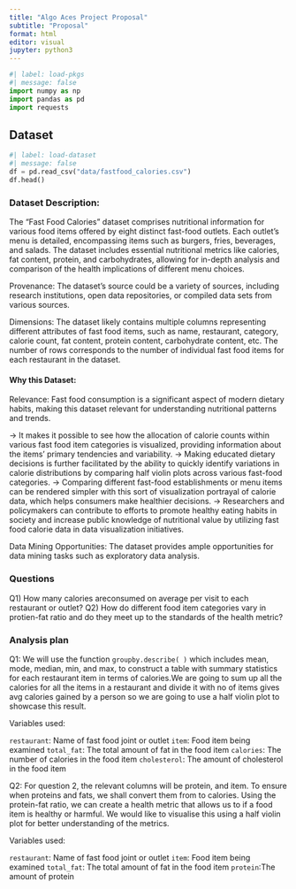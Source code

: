 ```yaml
---
title: "Algo Aces Project Proposal"
subtitle: "Proposal"
format: html
editor: visual
jupyter: python3
---
```


```python
#| label: load-pkgs
#| message: false
import numpy as np
import pandas as pd
import requests
```

## Dataset

```python
#| label: load-dataset
#| message: false
df = pd.read_csv("data/fastfood_calories.csv")
df.head()


```

### Dataset Description:
The "Fast Food Calories" dataset comprises nutritional information for various food items offered by eight distinct fast-food outlets. Each outlet's menu is detailed, encompassing items such as burgers, fries, beverages, and salads. The dataset includes essential nutritional metrics like calories, fat content, protein, and carbohydrates, allowing for in-depth analysis and comparison of the health implications of different menu choices. 

Provenance:
The dataset's source could be a variety of sources, including research institutions,
open data repositories, or compiled data sets from various sources.

Dimensions:
The dataset likely contains multiple columns representing different attributes of fast food items, 
such as name, restaurant, category, calorie count, fat content, protein content, 
carbohydrate content, etc. The number of rows corresponds to the number of individual fast food items for each restaurant in the dataset.

#### **Why this Dataset:**

Relevance:
Fast food consumption is a significant aspect of modern dietary habits, making this dataset relevant for understanding nutritional patterns and trends.

-> It makes it possible to see how the allocation of calorie counts within various fast food item categories is visualized, providing information about the items' primary tendencies and variability.
-> Making educated dietary decisions is further facilitated by the  ability to quickly identify variations in calorie distributions by comparing half violin plots across various fast-food categories.
-> Comparing different fast-food establishments or menu items can be rendered simpler with this sort of visualization portrayal of calorie data, which helps consumers make healthier decisions.
-> Researchers and policymakers can contribute to efforts to promote healthy eating habits in society and increase public knowledge of nutritional value by utilizing fast food calorie data in data visualization initiatives. 

Data Mining Opportunities:
The dataset provides ample opportunities for data mining tasks such as exploratory data analysis.


### Questions

Q1) How many calories areconsumed on average per visit to each restaurant or outlet?
Q2) How do different food item categories vary in protien-fat ratio and do they meet up to the standards of the health metric?


### Analysis plan

Q1:
We will use the function `groupby.describe( )` which includes mean, mode, median, min, and max, to construct a table with summary statistics for each restaurant item in terms of calories.We are going to sum up all the calories for all the items in a restaurant and divide it with no of items gives avg calories gained by a person so we are going to use a half violin plot to showcase this result.

Variables used:

`restaurant`: Name of fast food joint or outlet
`item`: Food item being examined
`total_fat`: The total amount of fat in the food item
`calories`: The number of calories in the food item
`cholesterol`: The amount of cholesterol in the food item


Q2:
For question 2, the relevant columns will be protein, and item. To ensure when proteins and fats, we shall convert them from to calories. Using the protein-fat ratio, we can create a health metric that allows us to if a food item is healthy or harmful. We would like to visualise this using a half violin plot for better understanding of the metrics.

Variables used:

`restaurant`: Name of fast food joint or outlet
`item`: Food item being examined
`total_fat`: The total amount of fat in the food item
`protein`:The amount of protein
